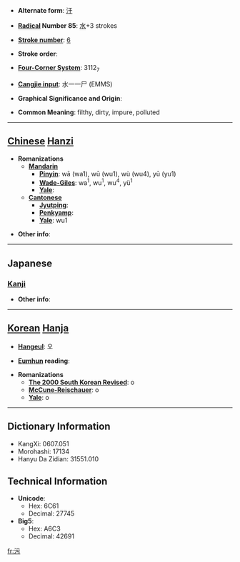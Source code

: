 * '''Alternate form''': [[汙]]

* '''[[Wiktionary:Chinese radical index| Radical]] Number 85''': [[Wiktionary:Chinese radical index 水|水]]+3 strokes

* '''[[Wiktionary:Chinese total strokes index|Stroke number]]''': [[Wiktionary:Chinese total strokes index 6|6]]

* '''Stroke order''': 

* '''[[Wiktionary:Chinese four corner index|Four-Corner System]]''': 3112<sub>7</sub>

* '''[[Wiktionary:Chinese Cangjie index|Cangjie input]]''': 水一一尸 (EMMS)

* '''Graphical Significance and Origin''': 

* '''Common Meaning''': filthy, dirty, impure, polluted

----

== [[Chinese]] [[Hanzi]] ==

* '''Romanizations'''
** '''[[Mandarin]]'''
*** '''[[Pinyin]]''': wā (wa1), wū (wu1), wù (wu4), yū (yu1)
*** '''[[Wade-Giles]]''': wa<sup>1</sup>, wu<sup>1</sup>, wu<sup>4</sup>, yü<sup>1</sup>
*** '''[[Yale]]''': 
** '''[[Cantonese]]'''
*** '''[[Jyutping]]''':
*** '''[[Penkyamp]]''': 
*** '''[[Yale]]''': wu1

* '''Other info''': 

----

==Japanese==
===[[Kanji]]===
{{kanji|on readings=[[お]] (o)
|kun readings=[[けがす]] (kegasu), [[けがれる]] (kegareru), [[よごす]] (yogosu), [[きたない]] (kitanai)
}}

* '''Other info''':  

----

== [[Korean]] [[Hanja]] ==

* '''[[Hangeul]]''': 오

* '''[[Eumhun]] reading''': 

* '''Romanizations'''
** '''[[The 2000 South Korean Revised Romanization|The 2000 South Korean Revised]]''': o
** '''[[McCune-Reischauer]]''': o
** '''[[Yale]]''': o

----

== Dictionary Information ==

* KangXi: 0607.051
* Morohashi: 17134
* Hanyu Da Zidian: 31551.010

== Technical Information ==

* '''Unicode''':
** Hex: 6C61
** Decimal: 27745
* '''Big5''':
** Hex: A6C3
** Decimal: 42691

[[fr:污]]